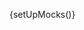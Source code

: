 
{setUpMocks()}

<Meta
  title="Modular Checkout/Complete Examples/Layout 1"
  Components="justifi-modular-checkout"
  of={JustifiModularCheckoutExampleOne}
/>

<Title />

---

A complete checkout form example that demonstrates a donation payment flow with a clean, modern design. This example showcases how to combine the `justifi-modular-checkout` wrapper with `justifi-card-form`, `justifi-bank-account-form`, and `justifi-card-billing-form-simple` components to create a professional payment experience.

The layout includes:

- A donation total header
- A main payment form container
- Payment method selection buttons (Card, Bank account, Apple Pay) with toggle functionality
- Card form with secure iframe inputs
- Bank account form for ACH payments
- Country dropdown and ZIP code form (using justifi-card-billing-form-simple)
- A prominent "Donate Now" submit button

This example uses CSS parts to style the web components consistently with the overall design theme. The payment method cards allow users to switch between card and bank account payment methods, with the Apple Pay option available for future implementation.

# Example Usage

---

<ComponentBox>
  <justifi-modular-checkout auth-token="123abc" checkout-id="cho_123">
    <div dangerouslySetInnerHTML={{ __html: getSlotContentExample1() }} />
  </justifi-modular-checkout>
</ComponentBox>

---

<Source dark language="html" code={codeExampleFull} />
